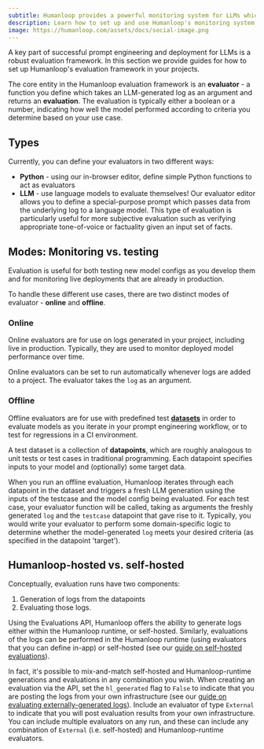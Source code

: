 ```yaml
---
subtitle: Humanloop provides a powerful monitoring system for LLMs which extends beyond simple logging and analytics, but also allows you to monitor and police the behavior of your LLMs
description: Learn how to set up and use Humanloop's monitoring system to monitor the performance of your LLMs in production.
image: https://humanloop.com/assets/docs/social-image.png
---
```


A key part of successful prompt engineering and deployment for LLMs is a robust evaluation framework. In this section we provide guides for how to set up Humanloop's evaluation framework in your projects.

The core entity in the Humanloop evaluation framework is an **evaluator** - a function you define which takes an LLM-generated log as an argument and returns an **evaluation**. The evaluation is typically either a boolean or a number, indicating how well the model performed according to criteria you determine based on your use case.

## Types

Currently, you can define your evaluators in two different ways:

- **Python** - using our in-browser editor, define simple Python functions to act as evaluators
- **LLM** - use language models to evaluate themselves! Our evaluator editor allows you to define a special-purpose prompt which passes data from the underlying log to a language model. This type of evaluation is particularly useful for more subjective evaluation such as verifying appropriate tone-of-voice or factuality given an input set of facts.

## Modes: Monitoring vs. testing

Evaluation is useful for both testing new model configs as you develop them and for monitoring live deployments that are already in production.

To handle these different use cases, there are two distinct modes of evaluator - **online** and **offline**.

### Online

Online evaluators are for use on logs generated in your project, including live in production. Typically, they are used to monitor deployed model performance over time.

Online evaluators can be set to run automatically whenever logs are added to a project. The evaluator takes the `log` as an argument.

### Offline

Offline evaluators are for use with predefined test [**datasets**](./datasets) in order to evaluate models as you iterate in your prompt engineering workflow, or to test for regressions in a CI environment.

A test dataset is a collection of **datapoints**, which are roughly analogous to unit tests or test cases in traditional programming. Each datapoint specifies inputs to your model and (optionally) some target data.

When you run an offline evaluation, Humanloop iterates through each datapoint in the dataset and triggers a fresh LLM generation using the inputs of the testcase and the model config being evaluated. For each test case, your evaluator function will be called, taking as arguments the freshly generated `log` and the `testcase` datapoint that gave rise to it. Typically, you would write your evaluator to perform some domain-specific logic to determine whether the model-generated `log` meets your desired criteria (as specified in the datapoint 'target').

## Humanloop-hosted vs. self-hosted

Conceptually, evaluation runs have two components:

1. Generation of logs from the datapoints
2. Evaluating those logs.

Using the Evaluations API, Humanloop offers the ability to generate logs either within the Humanloop runtime, or self-hosted. Similarly, evaluations of the logs can be performed in the Humanloop runtime (using evaluators that you can define in-app) or self-hosted (see our [guide on self-hosted evaluations](./self-hosted-evaluations)).

In fact, it's possible to mix-and-match self-hosted and Humanloop-runtime generations and evaluations in any combination you wish. When creating an evaluation via the API, set the `hl_generated` flag to `False` to indicate that you are posting the logs from your own infrastructure (see our [guide on evaluating externally-generated logs](./evaluating-externally-generated-logs)). Include an evaluator of type `External` to indicate that you will post evaluation results from your own infrastructure. You can include multiple evaluators on any run, and these can include any combination of `External` (i.e. self-hosted) and Humanloop-runtime evaluators.
